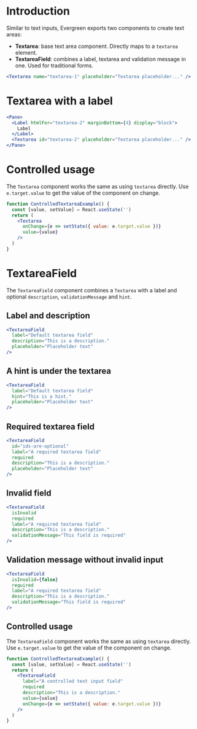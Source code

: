 # Introduction

Similar to text inputs, Evergreen exports two components to create text areas:

- **Textarea**: base text area component. Directly maps to a `textarea` element.
- **TextareaField**: combines a label, textarea and validation message in one. Used for traditional forms.

```jsx
<Textarea name="textarea-1" placeholder="Textarea placeholder..." />
```

# Textarea with a label

```jsx
<Pane>
  <Label htmlFor="textarea-2" marginBottom={4} display="block">
    Label
  </Label>
  <Textarea id="textarea-2" placeholder="Textarea placeholder..." />
</Pane>
```

# Controlled usage

The `Textarea` component works the same as using `textarea` directly.
Use `e.target.value` to get the value of the component on change.

```jsx
function ControlledTextareaExample() {
  const [value, setValue] = React.useState('')
  return (
    <Textarea
      onChange={e => setState({ value: e.target.value })}
      value={value}
    />
  )
}
```

# TextareaField

The `TextareaField` component combines a `Textarea` with a label and optional
`description`, `validationMessage` and `hint`.

## Label and description

```jsx
<TextareaField
  label="Default textarea field"
  description="This is a description."
  placeholder="Placeholder text"
/>
```

## A hint is under the textarea

```jsx
<TextareaField
  label="Default textarea field"
  hint="This is a hint."
  placeholder="Placeholder text"
/>
```

## Required textarea field

```jsx
<TextareaField
  id="ids-are-optional"
  label="A required textarea field"
  required
  description="This is a description."
  placeholder="Placeholder text"
/>
```

## Invalid field

```jsx
<TextareaField
  isInvalid
  required
  label="A required textarea field"
  description="This is a description."
  validationMessage="This field is required"
/>
```

## Validation message without invalid input

```jsx
<TextareaField
  isInvalid={false}
  required
  label="A required textarea field"
  description="This is a description."
  validationMessage="This field is required"
/>
```

## Controlled usage

The `TextareaField` component works the same as using `textarea` directly.
Use `e.target.value` to get the value of the component on change.

```jsx
function ControlledTextareaExample() {
  const [value, setValue] = React.useState('')
  return (
    <TextareaField
      label="A controlled text input field"
      required
      description="This is a description."
      value={value}
      onChange={e => setState({ value: e.target.value })}
    />
  )
}
```
